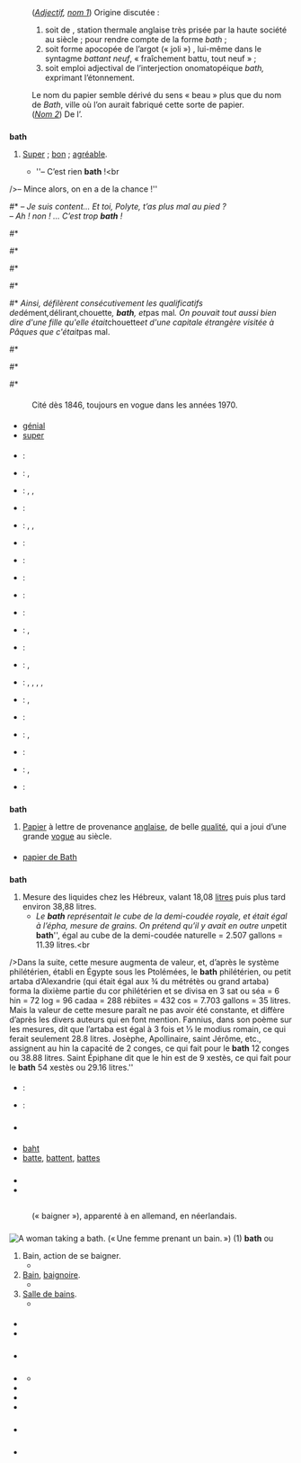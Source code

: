 {{voir|Ba’th|Bath}}

== {{langue|fr}} ==
=== {{S|étymologie}} ===
: (''[[#fr-adj|Adjectif]], [[#fr-nom-1|nom 1]]'') {{date|lang=fr|1846}} Origine discutée{{R|TLFi}} :
:# soit de ''{{lien|Bath|fr}}'', station thermale anglaise très prisée par la haute société au {{siècle2|XVIII}} siècle ; pour rendre compte de la forme ''bath'' ;
:# soit forme apocopée de l’argot ''{{lien|batif|fr}}''{{R|Larousse}} (« joli ») {{source|1837, Vidocq, [[s:Les Voleurs (Vidocq)/dico1/B|''Les Voleurs'']]}}, lui-même {{composé de|bat|battant|-if|lang=fr}} dans le syntagme ''battant neuf'', « fraîchement battu, tout neuf » ;
:# soit emploi adjectival de l’interjection onomatopéique ''bath, {{lien|bah|fr}}'' exprimant l’étonnement.
: Le nom du papier semble dérivé du sens « beau » plus que du nom de ''Bath'', ville où l’on aurait fabriqué cette sorte de papier{{R|TLFi}}.
: (''[[#fr-nom-2|Nom 2]]'') De l’{{étyl|he|fr|בת|bat}}.

=== {{S|adjectif|fr}} ===
{{fr-rég|bat|mf=1}}
'''bath''' {{pron|bat|fr}}
# {{argot|fr}} {{désuet|fr}} [[super|Super]] ; [[bon]] ; [[agréable]].
#* ''– C’est rien '''bath''' !<br
/>– Mince alors, on en a de la chance !'' {{source|{{w|Léon Frapié}}, ''Le sou'', dans ''Les contes de la maternelle'', 1910, éditions Self, 1945, page 180}}
#* ''– Je suis content… Et toi, Polyte, t’as plus mal au pied ?<br
/>– Ah ! non ! … C’est trop '''bath''' !'' {{source|{{w|Léon Frapié}}, ''Le sou'', dans ''Les contes de la maternelle'', 1910, éditions Self, 1945, page 181}}
#* {{exemple | lang=fr
 | T’es '''bath''', la Caille. Ta peau, c’est du satin. J’suis folle ! Ta peau me brûle et tes mirettes… Oh ! tes mirettes !…
 | source={{Citation/Francis Carco/Jésus-la-Caille/1914|II}}}}
#* {{exemple | lang=fr
 | — Pige-moi cet horizon, si c’est '''bath''' !
 | source={{w|Jules Romains}}, ''{{ws|Les Copains/Chapitre 4|Les Copains}}'', 1922, réédition Le Livre de Poche, page 104}}
#* {{exemple | lang=fr
 | Vous êtes bien '''bath'''. Ça me plairait drôlement d’être comme vous. Vzêtes drôlement bien roulée. Et d’une élégance avec ça.
 | source={{w|Raymond Queneau}}, ''{{w|Zazie dans le métro}}'', Gallimard, 1959, chapitre 13}}
#* {{exemple|lang=fr|Pour tout bagage on a sa gueule<br
/>Quand elle est '''bath''' ça va tout seul<br
/>Quand elle est moche on s'habitue<br
/>On s' dit qu'on est pas mal foutu|source={{w|Léo Ferré}}, extrait de la chanson ''{{w|Vingt ans}}'', 1961}}
#* ''Ainsi, défilèrent consécutivement les qualificatifs de ''dément'', ''délirant'', ''chouette'', '''''bath''''', et ''pas mal''. On pouvait tout aussi bien dire d'une fille qu'elle était ''chouette'' et d'une capitale étrangère visitée à Pâques que c'était ''pas mal. {{source|{{w|Philippe Labro}}, ''Des Feux mal éteints'', Éditions Gallimard, 1967, 2014, chapitre 2}}
#* {{exemple | lang=fr
 | T'es OK, t'es '''bath''', t'es in
 | source={{w|Ottawan}}, ''{{w|T'es OK}}''}}
#* {{exemple | lang=fr
 | Moi, j'adore les acteurs. J'adore les acteurs. C'est chouette les acteurs. C'est '''bath''' les acteurs. C'est eux qui traduisent tout quand même.
 | source=Jean Gabin, interviewé par Robert Chazal pour l'émission télévisée ''Pour le cinéma'', 6 décembre 1970}}
#* {{exemple|lang=fr|Alors, la Marne, c’est '''''bath''''' ? » '''Bath''', un mot des années 60 qu’on n’emploie plus. Peut-être l’a-t-il entendu prononcer par son père. Milan répond : « Oui, c’est très '''bath'''. »|source={{w|Jean-Paul Kauffmann}}, ''Remonter la Marne'', Fayard, 2013, Le Livre de Poche, page 197}}

==== {{S|notes}} ====
: Cité dès 1846, toujours en vogue dans les années 1970.

==== {{S|synonymes}} ====
* [[génial]]
* [[super]] {{familier|nocat=1}}

==== {{S|traductions}} ====
{{trad-début}}
* {{T|af}} : {{trad-|af|aardig}}
* {{T|de}} : {{trad+|de|hübsch}}, {{trad+|de|nett}}
* {{T|en}} : {{trad+|en|neat}}, {{trad+|en|great}}, {{trad+|en|pretty}}
* {{T|da}} : {{trad+|da|køn}}
* {{T|es}} : {{trad+|es|bonito}}, {{trad+|es|lindo}}, {{trad+|es|mono}}
* {{T|eo}} : {{trad-|eo|beleta}}
* {{T|fo}} : {{trad-|fo|fittur}}
* {{T|fy}} : {{trad-|fy|skoan}}
* {{T|gd}} : {{trad-|gd|bòidheach}}
* {{T|hu}} : {{trad+|hu|csinos}}
* {{T|it}} : {{trad-|it|bellino}}, {{trad+|it|grazioso}}
* {{T|la}} : {{trad+|la|bellus}}
* {{T|ms}} : {{trad+|ms|bagus}}, {{trad-|ms|baik}}
* {{T|nl}} : {{trad+|nl|aardig}}, {{trad+|nl|keurig}}, {{trad+|nl|leuk}}, {{trad+|nl|tof}}, {{trad+|nl|gaaf}}
* {{T|pap}} : {{trad|pap|bunita}}, {{trad|pap|nèchi}}
* {{T|pl}} : {{trad+|pl|ładny}}
* {{T|pt}} : {{trad+|pt|bonito}}, {{trad+|pt|lindo}}
* {{T|ro}} : {{trad+|ro|drăguț}}
* {{T|tr}} : {{trad+|tr|hoş}}, {{trad+|tr|nefis}}
* {{T|zu}} : {{trad+|zu|-hle}}
{{trad-fin}}

=== {{S|nom|fr|num=1}} ===
{{fr-rég|bat}}
'''bath''' {{pron|bat|fr}} {{m}}
# [[papier#fr|Papier]] à lettre de provenance [[anglais]]e, de belle [[qualité]], qui a joui d’une grande [[vogue]] au {{siècle2|XIX}} siècle.

==== {{S|dérivés}} ====
* [[papier de Bath]]

=== {{S|nom|fr|num=2}} ===
{{fr-rég|bat|p2=bathim|p2p=ba.tim}}
'''bath''' {{pron|bat|fr}} {{m}}
# Mesure des liquides chez les Hébreux, valant 18,08 [[litre]]s{{R|Littré}} puis plus tard environ 38,88 litres.
#* ''Le '''bath''' représentait le cube de la demi-coudée royale, et était égal à l’épha, mesure de grains. On prétend qu’il y avait en outre un ''petit '''bath''''', égal au cube de la demi-coudée naturelle = 2.507 gallons = 11.39 litres.<br
/>Dans la suite, cette mesure augmenta de valeur, et, d’après le système philétérien, établi en Égypte sous les Ptolémées, le '''bath''' philétérien, ou petit artaba d’Alexandrie (qui était égal aux ¾ du métrétès ou grand artaba) forma la dixième partie du cor philétérien et se divisa en 3 sat ou séa = 6 hin = 72 log = 96 cadaa = 288 rébiites = 432 cos = 7.703 gallons = 35 litres. Mais la valeur de cette mesure paraît ne pas avoir été constante, et diffère d’après les divers auteurs qui en font mention. Fannius, dans son poème sur les mesures, dit que l’artaba est égal à 3 fois et ⅓ le modius romain, ce qui ferait seulement 28.8 litres. Josèphe, Apollinaire, saint Jérôme, etc., assignent au hin la capacité de 2 conges, ce qui fait pour le '''bath''' 12 conges ou 38.88 litres. Saint Épiphane dit que le hin est de 9 xestès, ce qui fait pour le '''bath''' 54 xestès ou 29.16 litres.'' {{source|1=Horace Doursther, [http://books.google.ca/books?id=KAibOR651tkC&pg=PA51&hl=fr ''Dictionnaire universel des poids et mesures, anciens et modernes''], M. Hayez, Bruxelles, 1840}}

==== {{S|traductions}} ====
{{trad-début}}
* {{T|en}} : {{trad+|en|bath}}
* {{T|cs}} : {{trad+|cs|bat}}
{{trad-fin}}

=== {{S|prononciation}} ===
* {{écouter|lang=fr|France (Vosges)||audio=LL-Q150 (fra)-LoquaxFR-bath.wav}}

==== {{S|homophones|fr}} ====
* [[baht]]
* [[batte]], [[battent]], [[battes]]

=== {{S|anagrammes}} ===
{{voir anagrammes|fr}}

=== {{S|voir aussi}} ===
* {{WP}}
* {{Vikidia}}

=== {{S|références}} ===
{{Références}}

== {{langue|en}} ==
=== {{S|étymologie}} ===
: {{dénominal|de=bathe|lang=en|m=1}} (« baigner »), apparenté à ''{{lien|Bad|de}}'' en allemand, ''{{lien|bad|nl}}'' en néerlandais.

=== {{S|nom|en}} ===
{{en-nom-rég|bɑːθ|pron2=bæθ|s=s}}
[[Image:Prilidiano Pueyrredón-El baño.jpg|thumb|A woman taking a '''bath'''. (« Une femme prenant un bain. ») (1)]]
'''bath''' {{pron|bɑːθ|en}} {{UK|nocat=1}} ou {{pron|bæθ|en}} {{US|nocat=1}}
# Bain, action de se baigner.
#* {{exemple|I’ll take a '''bath'''.|Je prendrai une douche.|lang=en}}
# [[bain#fr|Bain]], [[baignoire]].
#* {{exemple|lang=en}}
# [[salle de bains|Salle de bains]].
#* {{exemple|lang=en}}

==== {{S|dérivés}} ====
* {{lien|bathtub|en}}
* {{lien|bloodbath|en}}

=== {{S|prononciation}} ===
* {{pron|bɑːθ|en}} {{UK|nocat=1}}
* {{pron|bæθ|en}} {{US|nocat=1}}
** {{écouter|États-Unis (Californie)|bæθ|audio=En-us-bath.ogg|lang=en}}
* {{écouter|lang=en|Suisse (Genève)|bɑːθ|audio=LL-Q1860 (eng)-Nattes à chat-bath.wav}}
* {{écouter|Canada||lang=en|audio=LL-Q1860 (eng)-Ajshul-bath.wav}}
* {{écouter|Connecticut (États-Unis)||lang=en|audio=LL-Q1860 (eng)-Grendelkhan-bath.wav}}

=== {{S|anagrammes}} ===
* {{lien|baht|en}}

=== {{S|voir aussi}} ===
* {{WP|Bathing|bath|lang=en}}
